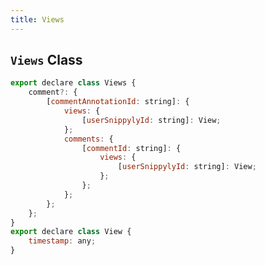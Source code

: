 ```yaml
---
title: Views
---
```



## `Views` Class

```jsx
export declare class Views {
    comment?: {
        [commentAnnotationId: string]: {
            views: {
                [userSnippylyId: string]: View;
            };
            comments: {
                [commentId: string]: {
                    views: {
                        [userSnippylyId: string]: View;
                    };
                };
            };
        };
    };
}
export declare class View {
    timestamp: any;
}
```